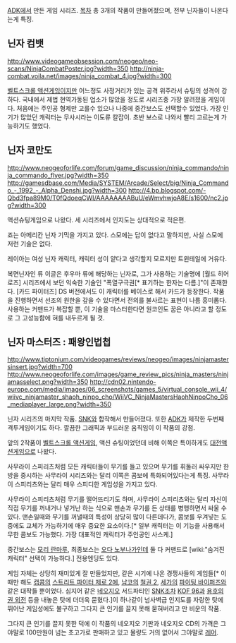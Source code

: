 [[ADK]]에서 만든 게임 시리즈.
[[목차]]
총 3개의 작품이 만들어졌으며, 전부 닌자들이 나온다는게 특징. 

== 닌자 컴뱃 ==
http://www.videogameobsession.com/neogeo/neo-scans/NinjaCombatPoster.jpg?width=350
http://ninja-combat.voila.net/images/ninja_combat_4.jpg?width=300

[[벨트스크롤 액션게임]]이지만 어느정도 사정거리가 있는 공격 위주라서 슈팅의 성격이 강하다. 국내에서 제법 현역가동된 업소가 많았을 정도로 시리즈중 가장 알려졌을 게임이다. 처음에는 주인공 형제만 고를수 있으나 나중에 중간보스도 선택할수 있었다. 가장 인기가 많았던 캐릭터는 무사시라는 이도류 칼잡이. 초반 보스로 나와서 빨리 고르는게 가능하기도 했었다.

== 닌자 코만도 ==
http://www.neogeoforlife.com/forum/game_discussion/ninja_commando/ninja_commando_flyer.jpg?width=350
http://gamesdbase.com/Media/SYSTEM/Arcade/Select/big/Ninja_Commando_-_1992_-_Alpha_Denshi.jpg?width=300 http://4.bp.blogspot.com/-Qbd3fpa89M0/T0fQdoeqCWI/AAAAAAAABuU/eWmvhwjoA8E/s1600/nc2.jpg?width=300

액션슈팅게임으로 나왔다. 세 시리즈에서 인지도는 상대적으로 적은편.

죠는 아메리칸 닌자 기믹을 가지고 있다. 스모에는 답이 없다고 말하지만, 사실 스모에 저런 기술은 없다.

레이아는 여성 닌자 캐릭터, 캐릭터 성이 얕다고 생각할지 모르지만 트윈테일에 거유다. 

복면닌자인 류 이글은 후우마 류에 해당하는 닌자로, 그가 사용하는 기술명에 [월드 히어로즈] 시리즈에서 보던 익숙한 기술인 "폭열구극권[* 표기하는 한자는 다름.]"이 존재한다. [카드 파이터즈] DS 버전에서도 이 캐릭터를 베이스로 해서 카드가 등장한다. 작품을 진행하면서 선조의 원한을 갚을 수 있다면서 전의를 불사르는 표현이 나름 흥미롭다. 사용하는 커맨드가 복잡할 뿐, 이 기술을 마스터한다면 원코인도 꿈은 아니라고 할 정도로 그 고성능함에 혀를 내두르게 될 것.

== 닌자 마스터즈 : 패왕인법첩 ==
http://www.tiptonium.com/videogames/reviews/neogeo/images/ninjamastersinsert.jpg?width=700
http://www.neogeoforlife.com/images/game_review_pics/ninja_masters/ninjamasselect.png?width=350 http://cdn02.nintendo-europe.com/media/images/06_screenshots/games_5/virtual_console_wii_4/wiivc_ninjamaster_shaoh_ninpo_cho/WiiVC_NinjaMastersHaohNinpoCho_06_mediaplayer_large.png?width=350

닌자 시리즈의 마지막 작품. [[SNK]]와 합작해서 만들어졌다. 또한 [[ADK]]가 제작한 두번째 격투게임이기도 하다. 깔끔한 그래픽과 부드러운 움직임이 이 작품의 강점.

앞의 2작품이 [[벨트스크롤 액션게임]], 액션 슈팅이었던데 비해 이쪽은 특이하게도 [[대전액션게임]]으로 나왔다.

사무라이 스피리츠처럼 모든 캐릭터들이 무기를 들고 있으며 무기를 휘둘러 싸우지만 한방을 중시하는 사무라이 시리즈와는 달리 이쪽은 콤보에 특화되어있다는게 특징. 사무라이 스피리츠와는 달리 매우 스피디한 게임성을 가지고 있다.

사무라이 스피리츠처럼 무기를 떨어뜨리기도 하며, 사무라이 스피리츠와는 달리 자신이 직접 무기를 꺼내거나 넣거난 하는 식으로 맨손과 무기를 든 상태를 병행하면서 싸울 수 있다. 맨손일때와 무기를 꺼낼때의 특성이 상당히 많이 다른데다가, 콤보를 우겨넣는 도중에도 교체가 가능하기에 매우 중요한 요소이다.[* 일부 캐릭터는 이 기능을 사용해서 무한 콤보도 가능했다. 가장 대표적인 캐릭터가 주인공인 사스케.]

중간보스는 [[모리 란마루]], 최종보스는 [[오다 노부나가]]인데 둘 다 커맨드로 [wiki:"숨겨진 캐릭터" 선택이 가능하다.] 전용엔딩도 있다.

게임 자체는 상당히 재미있게 잘 만들었지만, 같은 시기에 나온 경쟁사들의 게임들[* 이 때만 해도 [[캡콤]]의 [[스트리트 파이터 제로 2]]에, [[남코]]의 [[철권 2]], [[세가]]의 [[파이팅 바이퍼즈]]와 같은 대작들 뿐이었다. 심지어 같은 [[네오지오]] 서드파티인 [[SNK]]조차 [[KOF 96]]과 [[용호의 권 외전]] 등을 내놓은 탓에 더더욱 묻혔다.]이 하나같이 넘사벽급 인지도를 자랑한 탓에 뛰어난 게임성에도 불구하고 그다지 큰 인기를 끌지 못해 묻혀버리고 만 비운의 작품.

그다지 큰 인기를 끌지 못한 덕에 이 작품의 네오지오 기판과 네오지오 CD의 가격은 그야말로 100만원이 넘는 초고가로 판매하고 있고 물량도 거의 없어서 그야말로 [[레어]]. 

